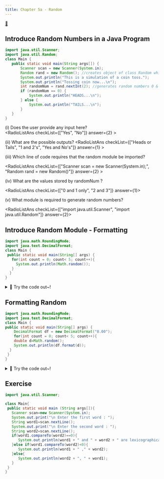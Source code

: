 ```yaml
---
title: Chapter 5a - Random
---
```



[👀](https://learn2codelive.com/courses/107/pages/lesson-5-learning-activities-h-entry-ticket?module_item_id=9147)

## Introduce Random Numbers in a Java Program

```java
import java.util.Scanner;
import java.util.Random;
class Main {
   public static void main(String args[]) {
       Scanner scan = new Scanner(System.in);
       Random rand = new Random(); //creates object of class Random which is used to generate random number
       System.out.println("This is a simulation of a coin toss.");
       System.out.println("Tossing coin now...\n");
       int randomNum = rand.nextInt(2); //generates random numbers 0 & 1
       if (randomNum == 0) {
           System.out.println("HEADS...\n");
       } else {
           System.out.println("TAILS...\n");
       }
   }
}
```

(i)  Does the user provide any input here?  
<RadioListAns checkList={["Yes", "No"]} answer={2} >
</RadioListAns>

(ii)  What are the possible outputs? 
<RadioListAns checkList={["Heads or Tails", "1 and 2's", "Yes and No's"]} answer={1} >
</RadioListAns>

(iii) Which line of code requires that the random module be imported? 

<RadioListAns checkList={["Scanner scan = new Scanner(System.in);", "Random rand = new Random()"]} answer={2} >
    </RadioListAns>

(iv) What are the values stored by randomNum ? 

<RadioListAns checkList={["0 and 1 only", "2 and 3"]} answer={1}>
</RadioListAns>

(v) What module is required  to generate random numbers?

<RadioListAns checkList={["import java.util.Scanner", "import java.util.Random"]} answer={2}>
</RadioListAns>


## Introduce Random Module - Formatting

```java
import java.math.RoundingMode; 
import java.text.DecimalFormat;
class Main {
 public static void main(String[] args) {
   for(int count = 0; count< 5; count++){
     System.out.println(Math.random());
   }
  }
}
```

<details>
<summary>
🧪 Try the code out~!
</summary>
<iframe src="https://trinket.io/embed/java/bc83753fab" width="100%" height="600" frameborder="0" marginwidth="0" marginheight="0" allowfullscreen></iframe>

</details>

## Formatting Random

```java
import java.math.RoundingMode;
import java.text.DecimalFormat;
class Main {
public static void main(String[] args) {
    DecimalFormat df = new DecimalFormat("0.00");
    for(int count = 0; count< 5; count++){
    double d=Math.random();
    System.out.println(df.format(d)); 
  }
 }
}

```


<details>
<summary>
🧪 Try the code out~!
</summary>
<iframe src="https://trinket.io/embed/java/995aaa1f9c" width="100%" height="300" frameborder="0" marginwidth="0" marginheight="0" allowfullscreen></iframe>

</details>

## Exercise

```java
import java.util.Scanner;

class Main{
 public static void main (String args[]){
   Scanner scan=new Scanner(System.in);
   System.out.print("\n Enter the first word : ");
   String word1=scan.nextLine();
   System.out.print("\n Enter the second word : ");
   String word2=scan.nextLine();
   if(word1.compareTo(word2)==0){
      System.out.println(word1 + " and " + word2 + " are lexicographically same");
   }else if(word1.compareTo(word2)<0){
      System.out.println(word1 + " ," + word2);
   }else{
      System.out.println(word2 + ", " + word1);
   }
 }
}

```








